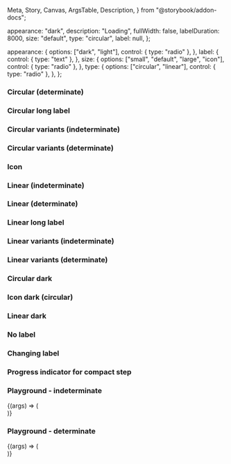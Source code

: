   Meta,
  Story,
  Canvas,
  ArgsTable,
  Description,
} from "@storybook/addon-docs";



<Meta title="Loading" component={IcLoadingIndicator} />

<Description markdown={readme} />

  appearance: "dark",
  description: "Loading",
  fullWidth: false,
  labelDuration: 8000,
  size: "default",
  type: "circular",
  label: null,
};

  appearance: {
    options: ["dark", "light"],
    control: { type: "radio" },
  },
  label: {
    control: { type: "text" },
  },
  size: {
    options: ["small", "default", "large", "icon"],
    control: { type: "radio" },
  },
  type: {
    options: ["circular", "linear"],
    control: { type: "radio" },
  },
};

### Circular (determinate)

<Canvas>
  <Story name="Circular (indeterminate)">
    <IcLoadingIndicator label="Loading..." />
  </Story>
</Canvas>

<Canvas>
  <Story
    name="Circular (determinate)"
  >
    <IcLoadingIndicator
      progress="30"
      min="0"
      max="100"
      label="Loading..."
    />
  </Story>
</Canvas>

### Circular long label

<Canvas>
  <Story name="Circular long label">
    <IcLoadingIndicator label="This is a label for a loading indicator that is indeterminate and should wrap onto more than one line when it gets too long" />
  </Story>
</Canvas>

### Circular variants (indeterminate)

<Canvas>
  <Story name="Circular variants (indeterminate)">
    <div style={{ display: "grid", gap: "50px" }}>
      <IcLoadingIndicator label="Small" size="small" />
      <IcLoadingIndicator label="Default" />
      <IcLoadingIndicator label="Large" size="large" />
    </div>
  </Story>
</Canvas>

### Circular variants (determinate)

<Canvas>
  <Story
    name="Circular variants (determinate)"
  >
    <div style={{ display: "grid", gap: "50px" }}>
      <IcLoadingIndicator
        progress="30"
        min="0"
        max="100"
        label="Small"
        size="small"
      />
      <IcLoadingIndicator
        progress="30"
        min="0"
        max="100"
        label="Default"
      />
      <IcLoadingIndicator
        progress="30"
        min="0"
        max="100"
        label="Large"
        size="large"
      />
    </div>
  </Story>
</Canvas>

### Icon

<Canvas>
  <Story name="Icon (circular)">
    <IcLoadingIndicator size="icon" />
  </Story>
</Canvas>

### Linear (indeterminate)

<Canvas>
  <Story name="Linear (indeterminate)">
    <IcLoadingIndicator label="Loading..." type="linear" />
  </Story>
</Canvas>

### Linear (determinate)

<Canvas>
  <Story
    name="Linear (determinate)"
  >
    <IcLoadingIndicator
      progress="30"
      min="0"
      max="100"
      label="Loading..."
      type="linear"
    />
  </Story>
</Canvas>

### Linear long label

<Canvas>
  <Story name="Linear long label">
    <IcLoadingIndicator type="linear" label="This is a label for a loading indicator that is indeterminate and should wrap onto more than one line when it gets too long" />
  </Story>
</Canvas>

### Linear variants (indeterminate)

<Canvas>
  <Story name="Linear variants (indeterminate)">
    <div style={{ display: "grid", gap: "50px" }}>
      <IcLoadingIndicator label="Small" size="small" type="linear" />
      <IcLoadingIndicator label="Default" type="linear" />
      <IcLoadingIndicator label="Large" size="large" type="linear" />
      <IcLoadingIndicator
        label="Full-width"
        size="default"
        type="linear"
        fullWidth={true}
      />
    </div>
  </Story>
</Canvas>

### Linear variants (determinate)

<Canvas>
  <Story
    name="Linear variants (determinate)"
  >
    <div style={{ display: "grid", gap: "50px" }}>
      <IcLoadingIndicator
        progress="30"
        min="0"
        max="100"
        label="Small"
        size="small"
        type="linear"
      />
      <IcLoadingIndicator
        progress="30"
        min="0"
        max="100"
        label="Default"
        type="linear"
      />
      <IcLoadingIndicator
        progress="30"
        min="0"
        max="100"
        label="Large"
        size="large"
        type="linear"
      />
      <IcLoadingIndicator
        progress="30"
        min="0"
        max="100"
        label="Full-width"
        size="default"
        type="linear"
        fullWidth={true}
      />
    </div>
  </Story>
</Canvas>

### Circular dark

<Canvas>
  <Story name="Circular dark" parameters={{ backgrounds: { default: "dark" } }}>
    <div style={{ display: "grid", gap: "50px" }}>
      <IcLoadingIndicator label="Small" size="small" dark />
      <IcLoadingIndicator label="Default" dark />
      <IcLoadingIndicator label="Large" size="large" dark />
    </div>
  </Story>
</Canvas>

### Icon dark (circular)

<Canvas>
  <Story
    name="Icon dark (circular)"
    parameters={{ backgrounds: { default: "dark" } }}
  >
    <IcLoadingIndicator size="icon" dark />
  </Story>
</Canvas>

### Linear dark

<Canvas>
  <Story name="Linear dark" parameters={{ backgrounds: { default: "dark" } }}>
    <div style={{ display: "grid", gap: "50px" }}>
      <IcLoadingIndicator label="Default" type="linear" dark />
      <IcLoadingIndicator label="Large" size="large" type="linear" dark />
      <IcLoadingIndicator
        label="Full-width"
        type="linear"
        fullWidth={true}
        dark
      />
    </div>
  </Story>
</Canvas>

### No label

<Canvas>
  <Story name="No label">
    <div style={{ display: "grid", gap: "50px" }}>
      <IcLoadingIndicator description="Loading" />
      <IcLoadingIndicator description="Loading" type="linear" />
    </div>
  </Story>
</Canvas>

### Changing label

<Canvas>
  <Story name="Changing label">
    <IcLoadingIndicator
      label="Loading.../Still loading..."
      labelDuration="4000"
    />
  </Story>
</Canvas>

### Progress indicator for compact step

<Canvas>
  <Story
    name="Progress indicator for compact step"
  >
    <IcLoadingIndicator
      size="small"
      inner-label="3"
      progress="30"
      min="0"
      max="100"
    />
  </Story>
</Canvas>

### Playground - indeterminate

<Canvas>
  <Story name="Playground - indeterminate"
    args={defaultArgs}
    argTypes={defaultArgTypes}
  >
    {(args) => (
        <div style={{ backgroundColor: args.appearance === "light" ? "#393939" : "#FFFFFF", padding: "16px" }}>
          <IcLoadingIndicator
            appearance={args.appearance}
            description={args.description}
            fullWidth={args.fullWidth}
            labelDuration={args.labelDuration}
            size={args.size}
            type={args.type}
            label={args.label}
          />
        </div>
      )}
  </Story>
</Canvas>

### Playground - determinate

<Canvas>
  <Story name="Playground - determinate"
    args={{
      ...defaultArgs,
      max: 100,
      min: 0,
      progress: 30,
    }}
    argTypes={defaultArgTypes}
  >
    {(args) => (
        <div style={{ backgroundColor: args.appearance === "light" ? "#393939" : "#FFFFFF", padding: "16px" }}>
          <IcLoadingIndicator
            appearance={args.appearance}
            description={args.description}
            fullWidth={args.fullWidth}
            labelDuration={args.labelDuration}
            size={args.size}
            type={args.type}
            label={args.label}
            progress={args.progress}
            min={args.min}
            max={args.max}
          />
        </div>
      )}
  </Story>
</Canvas>

